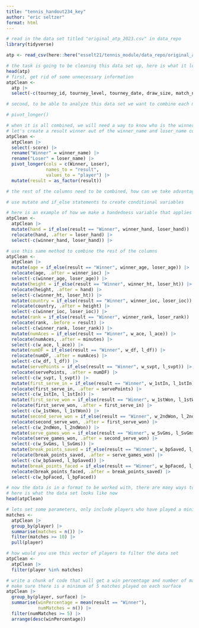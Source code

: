 ```yaml
---
title: "tennis_handout234_key"
author: "eric seltzer"
format: html
---
```


```r
# read in the data set titled "original_atp_2023.csv" in data_repo
library(tidyverse)

atp <- read_csv(here::here("esselt21/tennis_module/data_repo/original_atp_2023.csv"))
```

```r
# the task is going to be cleaning this data set up, here is what it looks like to begin
head(atp)
# first, get rid of some unnecessary information
atpClean <-
  atp |>
  select(-c(tourney_id, tourney_level, tourney_date, draw_size, match_num, winner_id, winner_seed, winner_entry, loser_id, loser_seed, loser_entry, round, winner_rank_points, loser_rank_points))
```

```r
# second, to be able to analyze this data set we want to combine each match into one observation. What tidyr function should we use to do this?

# pivot_longer()
```

```r
# when it is all combined, we will need a way to know who is the winner and who isn't
# let's create a result winner out of the winner_name and loser_name columns
atpClean <-
  atpClean |>
  select(-score) |>
  rename("Winner" = winner_name) |>
  rename("Loser" = loser_name) |>
  pivot_longer(cols = c(Winner, Loser),
               names_to = "result",
               values_to = "player") |>
  mutate(result = as_factor(result))
```

```r
# the rest of the columns need to be combined, how can we take advantage of the result variable we just created to combine these columns and maintain all information?

# use mutate and if_else statements to create conditional variables

# here is an example of how we make a handedness variable that applies to both players
atpClean <-
  atpClean |>
  mutate(hand = if_else(result == "Winner", winner_hand, loser_hand)) |>
  relocate(hand, .after = loser_hand) |>
  select(-c(winner_hand, loser_hand)) |>
```

```r
# use this same method to combine the rest of the columns
atpClean <-
  atpClean |>
  mutate(age = if_else(result == "Winner", winner_age, loser_age)) |>
  relocate(age, .after = winner_ioc) |>
  select(-c(winner_age, loser_age)) |>
  mutate(height = if_else(result == "Winner", winner_ht, loser_ht)) |>
  relocate(height, .after = hand) |>
  select(-c(winner_ht, loser_ht)) |>
  mutate(country = if_else(result == "Winner", winner_ioc, loser_ioc)) |>
  relocate(country, .after = height) |>
  select(-c(winner_ioc, loser_ioc)) |>
  mutate(rank = if_else(result == "Winner", winner_rank, loser_rank)) |>
  relocate(rank, .before = result) |>
  select(-c(winner_rank, loser_rank)) |>
  mutate(numAces = if_else(result == "Winner", w_ace, l_ace)) |>
  relocate(numAces, .after = minutes) |>
  select(-c(w_ace, l_ace)) |>
  mutate(numDF = if_else(result == "Winner", w_df, l_df)) |>
  relocate(numDF, .after = numAces) |>
  select(-c(w_df, l_df)) |>
  mutate(servePoints = if_else(result == "Winner", w_svpt, l_svpt)) |>
  relocate(servePoints, .after = numDF) |>
  select(-c(w_svpt, l_svpt)) |>
  mutate(first_serve_in = if_else(result == "Winner", w_1stIn, l_1stIn)) |>
  relocate(first_serve_in, .after = servePoints) |>
  select(-c(w_1stIn, l_1stIn)) |>
  mutate(first_serve_won = if_else(result == "Winner", w_1stWon, l_1stWon)) |>
  relocate(first_serve_won, .after = first_serve_in) |>
  select(-c(w_1stWon, l_1stWon)) |>
  mutate(second_serve_won = if_else(result == "Winner", w_2ndWon, l_2ndWon)) |>
  relocate(second_serve_won, .after = first_serve_won) |>
  select(-c(w_2ndWon, l_2ndWon)) |>
  mutate(serve_games_won = if_else(result == "Winner", w_SvGms, l_SvGms)) |>
  relocate(serve_games_won, .after = second_serve_won) |>
  select(-c(w_SvGms, l_SvGms)) |>
  mutate(break_points_saved = if_else(result == "Winner", w_bpSaved, l_bpSaved)) |>
  relocate(break_points_saved, .after = serve_games_won) |>
  select(-c(w_bpSaved, l_bpSaved)) |>
  mutate(break_points_faced = if_else(result == "Winner", w_bpFaced, l_bpFaced)) |>
  relocate(break_points_faced, .after = break_points_saved) |>
  select(-c(w_bpFaced, l_bpFaced))
```

```r
# now the data is in a format to be worked with, there are many ways to do this cleaning process
# here is what the data set looks like now
head(atpClean)
```

```r
# lets set some parameters, only include players who have played a minimum of 10 matches
matches <-
  atpClean |>
  group_by(player) |>
  summarise(matches = n()) |>
  filter(matches >= 10) |>
  pull(player)

# how would you use this vector of players to filter the data set
atpClean <-
  atpClean |>
  filter(player %in% matches)
```

```r
# write a chunk of code that will get a win percentage and number of matches played for each player on each surface and sort it from highest win percentage to lowest
# make sure there is a minimum of 5 matches played on each surface
atpClean |>
  group_by(player, surface) |>
  summarise(winPercentage = mean(result == "Winner"),
            numMatches = n()) |>
  filter(numMatches >= 5) |>
  arrange(desc(winPercentage))
```

